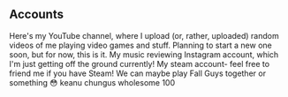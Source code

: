 ## Accounts

<ProjectCard title="YouTube" link="https://www.youtube.com/channel/UCi6VkPnL8sh_9wvu7ndDZig" bg="linear-gradient(to right, #D4145A 0%, #FBB03B 100%)">
Here's my YouTube channel, where I upload (or, rather, uploaded) random videos of me playing video games and stuff. Planning to start a new one soon, but for now, this is it.
</ProjectCard>

<ProjectCard title="Instagram" link="https://www.instagram.com/_rhythmik/" bg="linear-gradient(to right, #662D8C 0%, #ED1E79 100%)">
My music reviewing Instagram account, which I'm just getting off the ground currently! 
</ProjectCard>

<ProjectCard title="Steam" link="https://steamcommunity.com/id/smtcubes/" bg="linear-gradient(to right, #009245 0%, #FCEE21 100%)">
My steam account- feel free to friend me if you have Steam! We can maybe play Fall Guys together or something 😳
</ProjectCard>

<ProjectCard title="Reddit" link="https://www.reddit.com/user/SMTCubes" bg="linear-gradient(to right, #D585FF 0%, #00FFEE 100%)">
keanu chungus wholesome 100
</ProjectCard>
